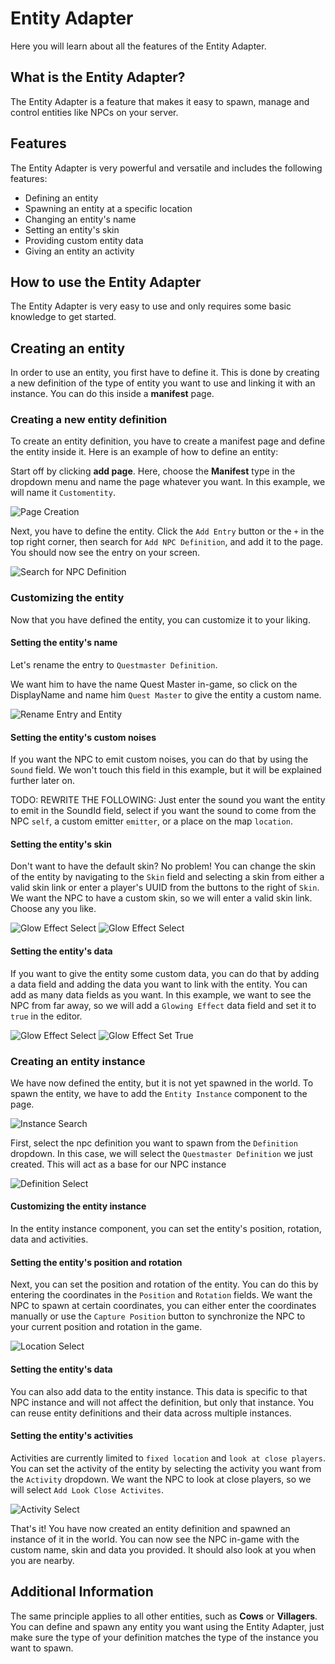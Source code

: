 # Entity Adapter
Here you will learn about all the features of the Entity Adapter.


## What is the Entity Adapter?
The Entity Adapter is a feature that makes it easy to spawn, manage and control entities like NPCs on your server.

## Features

The Entity Adapter is very powerful and versatile and includes the following features:
- Defining an entity
- Spawning an entity at a specific location
- Changing an entity's name
- Setting an entity's skin
- Providing custom entity data
- Giving an entity an activity

## How to use the Entity Adapter
The Entity Adapter is very easy to use and only requires some basic knowledge to get started.

## Creating an entity
In order to use an entity, you first have to define it. This is done by creating a new definition of the type of entity you want to use and linking it with an instance. You can do this inside a **manifest** page.

### Creating a new entity definition
To create an entity definition, you have to create a manifest page and define the entity inside it. Here is an example of how to define an entity:

Start off by clicking **add page**. Here, choose the **Manifest** type in the dropdown menu and name the page whatever you want. In this example, we will name it `Customentity`.

![Page Creation](../../assets/entity-adapter/create_page.png)

Next, you have to define the entity. Click the `Add Entry` button or the `+` in the top right corner,
then search for `Add NPC Definition`, and add it to the page. You should now see the entry on your screen.

![Search for NPC Definition](../../assets/entity-adapter/definition_search.png)

### Customizing the entity
Now that you have defined the entity, you can customize it to your liking.

#### Setting the entity's name
Let's rename the entry to `Questmaster Definition`.

We want him to have the name Quest Master in-game, so click on the DisplayName and name him `Quest Master` to give the entity a custom name.

![Rename Entry and Entity](../../assets/entity-adapter/entity_name_change.png)

#### Setting the entity's custom noises
If you want the NPC to emit custom noises, you can do that by using the `Sound` field. We won't touch this field in this example, but it will be explained further later on.

TODO:
REWRITE THE FOLLOWING:
Just enter the sound you want the entity to emit in the SoundId field, select if you want the sound to come from the NPC `self`, a custom emitter `emitter`, or a place on the map `location`.

#### Setting the entity's skin
Don't want to have the default skin? No problem! You can change the skin of the entity by navigating to the `Skin` field and selecting a skin from either a valid skin link or enter a player's UUID from the buttons to the right of `Skin`. We want the NPC to have a custom skin, so we will enter a valid skin link. Choose any you like.

![Glow Effect Select](../../assets/entity-adapter/skin_change_button.png)
![Glow Effect Select](../../assets/entity-adapter/skin_change_menu.png)


#### Setting the entity's data
If you want to give the entity some custom data, you can do that by adding a data field and adding the data you want to link with the entity. You can add as many data fields as you want. In this example, we want to see the NPC from far away, so we will add a `Glowing Effect` data field and set it to `true` in the editor.

![Glow Effect Select](../../assets/entity-adapter/glow_effect.png)
![Glow Effect Set True](../../assets/entity-adapter/glow_editor.png)


### Creating an entity instance
We have now defined the entity, but it is not yet spawned in the world. To spawn the entity, we have to add the `Entity Instance` component to the page.

![Instance Search](../../assets/entity-adapter/search_instance.png)

First, select the npc definition you want to spawn from the `Definition` dropdown. In this case, we will select the `Questmaster Definition` we just created. This will act as a base for our NPC instance

![Definition Select](../../assets/entity-adapter/definition_select.png)


#### Customizing the entity instance
In the entity instance component, you can set the entity's position, rotation, data and activities.

#### Setting the entity's position and rotation
Next, you can set the position and rotation of the entity. You can do this by entering the coordinates in the `Position` and `Rotation` fields. We want the NPC to spawn at certain coordinates, you can either enter the coordinates manually or use the `Capture Position` button to synchronize the NPC to your current position and rotation in the game.

![Location Select](../../assets/entity-adapter/location_select.png)

#### Setting the entity's data
You can also add data to the entity instance. This data is specific to that NPC instance and will not affect the definition, but only that instance. You can reuse entity definitions and their data across multiple instances.

#### Setting the entity's activities
Activities are currently limited to `fixed location` and `look at close players`. You can set the activity of the entity by selecting the activity you want from the `Activity` dropdown. We want the NPC to look at close players, so we will select `Add Look Close Activites`.

![Activity Select](../../assets/entity-adapter/activity_select.png)

That's it! You have now created an entity definition and spawned an instance of it in the world. You can now see the NPC in-game with the custom name, skin and data you provided. It should also look at you when you are nearby.

## Additional Information
The same principle applies to all other entities, such as **Cows** or **Villagers**. You can define and spawn any entity you want using the Entity Adapter, just make sure the type of your definition matches the type of the instance you want to spawn.
